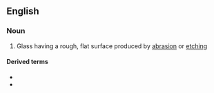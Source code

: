 {{also|ground-glass}}

==English==

===Noun===
{{wikipedia}}
{{en-noun|-}}

# Glass having a rough, flat surface produced by [[abrasion]] or [[etching]]

====Derived terms====
* {{l|en|ground glass joint}}
* {{l|en|ground glass screen}}
